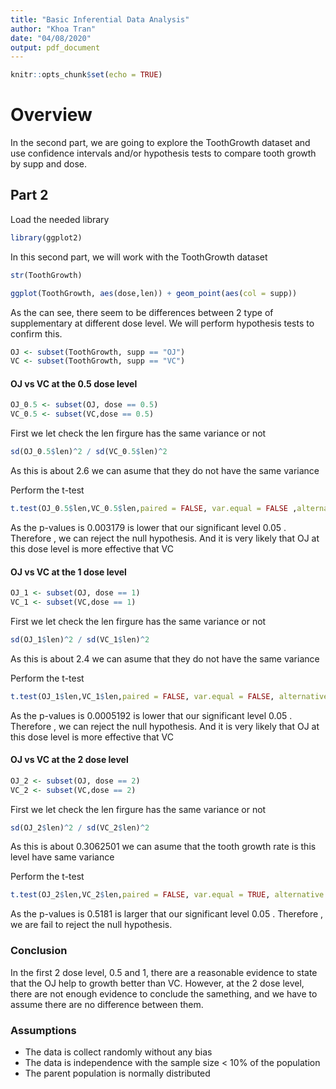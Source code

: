 ```yaml
---
title: "Basic Inferential Data Analysis"
author: "Khoa Tran"
date: "04/08/2020"
output: pdf_document
---
```


```r
knitr::opts_chunk$set(echo = TRUE)
```
# Overview

In the second part, we are going to explore the ToothGrowth dataset and use confidence intervals and/or hypothesis tests to compare tooth growth by supp and dose.

## Part 2

Load the needed library
```r
library(ggplot2)
```

In this second part, we will work with the ToothGrowth dataset
```r
str(ToothGrowth)

ggplot(ToothGrowth, aes(dose,len)) + geom_point(aes(col = supp))
```

As the can see, there seem to be differences between 2 type of supplementary at different dose level. We will perform hypothesis tests to confirm this.


```r
OJ <- subset(ToothGrowth, supp == "OJ")
VC <- subset(ToothGrowth, supp == "VC")

```

#### OJ vs VC at the 0.5 dose level

```r
OJ_0.5 <- subset(OJ, dose == 0.5)
VC_0.5 <- subset(VC,dose == 0.5)
```

First we let check the len firgure has the same variance or not
```r
sd(OJ_0.5$len)^2 / sd(VC_0.5$len)^2
```
As this is about 2.6 we can asume that they do not have the same variance

Perform the t-test
```r
t.test(OJ_0.5$len,VC_0.5$len,paired = FALSE, var.equal = FALSE ,alternative = "greater")
```
As the p-values is 0.003179 is lower that our significant level 0.05 . Therefore , we can reject the null hypothesis. And it is very likely that OJ at this dose level is more effective that VC

#### OJ vs VC at the 1 dose level

```r
OJ_1 <- subset(OJ, dose == 1)
VC_1 <- subset(VC,dose == 1)
```

First we let check the len firgure has the same variance or not
```r
sd(OJ_1$len)^2 / sd(VC_1$len)^2
```
As this is about 2.4 we can asume that they do not have the same variance

Perform the t-test
```r
t.test(OJ_1$len,VC_1$len,paired = FALSE, var.equal = FALSE, alternative = "greater")
```
As the p-values is 0.0005192 is lower that our significant level 0.05 . Therefore , we can reject the null hypothesis. And it is very likely that OJ at this dose level is more effective that VC

#### OJ vs VC at the 2 dose level

```r
OJ_2 <- subset(OJ, dose == 2)
VC_2 <- subset(VC,dose == 2)
```

First we let check the len firgure has the same variance or not
```r
sd(OJ_2$len)^2 / sd(VC_2$len)^2
```
As this is about 0.3062501 we can asume that the tooth growth rate is this level have same variance

Perform the t-test
```r
t.test(OJ_2$len,VC_2$len,paired = FALSE, var.equal = TRUE, alternative = "greater")
```
As the p-values is 0.5181 is larger that our significant level 0.05 . Therefore , we are fail to reject the null hypothesis. 

### Conclusion
In the first 2 dose level, 0.5 and 1, there are a reasonable evidence to state that the OJ help to growth better than VC. However, at the 2 dose level, there are not enough evidence to conclude the samething, and we have to assume there are no difference between them.

### Assumptions
- The data is collect randomly without any bias
- The data is independence with the sample size < 10% of the population
- The parent population is normally distributed

